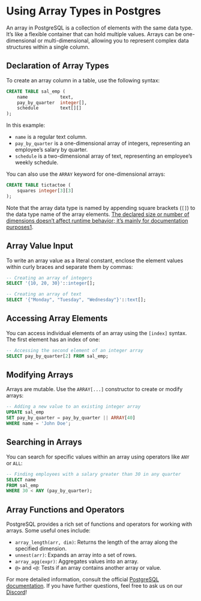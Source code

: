 # Using Array Types in Postgres

An array in PostgreSQL is a collection of elements with the same data type. It’s like a flexible container that can hold multiple values. Arrays can be one-dimensional or multi-dimensional, allowing you to represent complex data structures within a single column.

## Declaration of Array Types

To create an array column in a table, use the following syntax:

```sql
CREATE TABLE sal_emp (
    name            text,
    pay_by_quarter  integer[],
    schedule        text[][]
);

```

In this example:

- `name` is a regular text column.
- `pay_by_quarter` is a one-dimensional array of integers, representing an employee’s salary by quarter.
- `schedule` is a two-dimensional array of text, representing an employee’s weekly schedule.

You can also use the `ARRAY` keyword for one-dimensional arrays:

```sql
CREATE TABLE tictactoe (
    squares integer[3][3]
);

```

Note that the array data type is named by appending square brackets (`[]`) to the data type name of the array elements. [The declared size or number of dimensions doesn’t affect runtime behavior; it’s mainly for documentation purposes1](https://www.postgresql.org/docs/current/arrays.html).

## Array Value Input

To write an array value as a literal constant, enclose the element values within curly braces and separate them by commas:

```sql
-- Creating an array of integers
SELECT '{10, 20, 30}'::integer[];

-- Creating an array of text
SELECT '{"Monday", "Tuesday", "Wednesday"}'::text[];

```

## Accessing Array Elements

You can access individual elements of an array using the `[index]` syntax. The first element has an index of one:

```sql
-- Accessing the second element of an integer array
SELECT pay_by_quarter[2] FROM sal_emp;

```

## Modifying Arrays

Arrays are mutable. Use the `ARRAY[...]` constructor to create or modify arrays:

```sql
-- Adding a new value to an existing integer array
UPDATE sal_emp
SET pay_by_quarter = pay_by_quarter || ARRAY[40]
WHERE name = 'John Doe';

```

## Searching in Arrays

You can search for specific values within an array using operators like `ANY` or `ALL`:

```sql
-- Finding employees with a salary greater than 30 in any quarter
SELECT name
FROM sal_emp
WHERE 30 < ANY (pay_by_quarter);

```

## Array Functions and Operators

PostgreSQL provides a rich set of functions and operators for working with arrays. Some useful ones include:

- `array_length(arr, dim)`: Returns the length of the array along the specified dimension.
- `unnest(arr)`: Expands an array into a set of rows.
- `array_agg(expr)`: Aggregates values into an array.
- `@>` and `<@`: Tests if an array contains another array or value.

For more detailed information, consult the official [PostgreSQL documentation](https://www.postgresql.org/docs/current/arrays.html). If you have further questions, feel free to ask us on our [Discord](https://discord.gg/8UuBB84tTy)!
